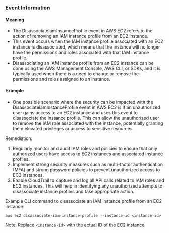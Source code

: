 
### Event Information

#### Meaning

- The DisassociateIamInstanceProfile event in AWS EC2 refers to the action of removing an IAM instance profile from an EC2 instance.
- This event occurs when the IAM instance profile associated with an EC2 instance is disassociated, which means that the instance will no longer have the permissions and roles associated with that IAM instance profile.
- Disassociating an IAM instance profile from an EC2 instance can be done using the AWS Management Console, AWS CLI, or SDKs, and it is typically used when there is a need to change or remove the permissions and roles assigned to an instance.

#### Example

- One possible scenario where the security can be impacted with the DisassociateIamInstanceProfile event in AWS EC2 is if an unauthorized user gains access to an EC2 instance and uses this event to disassociate the instance profile. This can allow the unauthorized user to remove the IAM role associated with the instance, potentially granting them elevated privileges or access to sensitive resources.

Remediation:
1. Regularly monitor and audit IAM roles and policies to ensure that only authorized users have access to EC2 instances and associated instance profiles.
2. Implement strong security measures such as multi-factor authentication (MFA) and strong password policies to prevent unauthorized access to EC2 instances.
3. Enable CloudTrail to capture and log all API calls related to IAM roles and EC2 instances. This will help in identifying any unauthorized attempts to disassociate instance profiles and take appropriate action.

Example CLI command to disassociate an IAM instance profile from an EC2 instance:
```
aws ec2 disassociate-iam-instance-profile --instance-id <instance-id>
```
Note: Replace `<instance-id>` with the actual ID of the EC2 instance.

